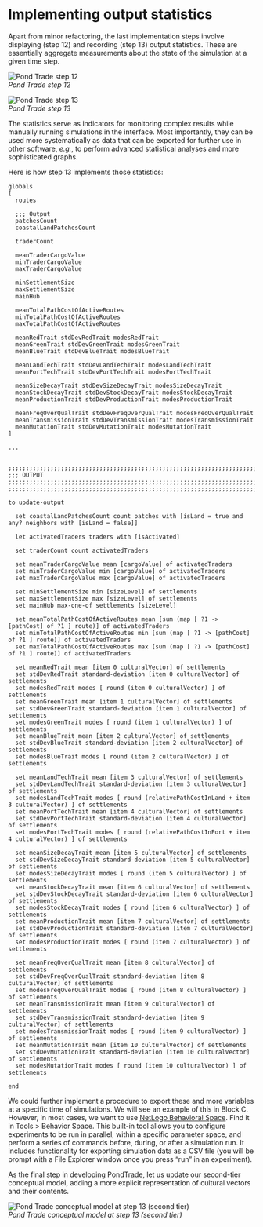 # Implementing output statistics {#pond-trade-stats}

Apart from minor refactoring, the last implementation steps involve displaying (step 12) and recording (step 13) output statistics. These are essentially aggregate measurements about the state of the simulation at a given time step.

![Pond Trade step 12](assets/screenshots/BlockB_PondTrade_step12_interface-statistics-interface.png)  
*Pond Trade step 12*

![Pond Trade step 13](assets/screenshots/BlockB_PondTrade_step13_output-statistics-interface.png)  
*Pond Trade step 13*

The statistics serve as indicators for monitoring complex results while manually running simulations in the interface. Most importantly, they can be used more systematically as data that can be exported for further use in other software, *e.g.*, to perform advanced statistical analyses and more sophisticated graphs.

Here is how step 13 implements those statistics:

```NetLogo
globals
[
  routes

  ;;; Output
  patchesCount
  coastalLandPatchesCount

  traderCount

  meanTraderCargoValue
  minTraderCargoValue
  maxTraderCargoValue

  minSettlementSize
  maxSettlementSize
  mainHub

  meanTotalPathCostOfActiveRoutes
  minTotalPathCostOfActiveRoutes
  maxTotalPathCostOfActiveRoutes

  meanRedTrait stdDevRedTrait modesRedTrait
  meanGreenTrait stdDevGreenTrait modesGreenTrait
  meanBlueTrait stdDevBlueTrait modesBlueTrait

  meanLandTechTrait stdDevLandTechTrait modesLandTechTrait
  meanPortTechTrait stdDevPortTechTrait modesPortTechTrait

  meanSizeDecayTrait stdDevSizeDecayTrait modesSizeDecayTrait
  meanStockDecayTrait stdDevStockDecayTrait modesStockDecayTrait
  meanProductionTrait stdDevProductionTrait modesProductionTrait

  meanFreqOverQualTrait stdDevFreqOverQualTrait modesFreqOverQualTrait
  meanTransmissionTrait stdDevTransmissionTrait modesTransmissionTrait
  meanMutationTrait stdDevMutationTrait modesMutationTrait
]

...


;;;;;;;;;;;;;;;;;;;;;;;;;;;;;;;;;;;;;;;;;;;;;;;;;;;;;;;;;;;;;;;;;;;;;;;;;;;;;;;;;;;;;;;;;;;;
;;; OUTPUT ;;;;;;;;;;;;;;;;;;;;;;;;;;;;;;;;;;;;;;;;;;;;;;;;;;;;;;;;;;;;;;;;;;;;;;;;;;;;;;;;;
;;;;;;;;;;;;;;;;;;;;;;;;;;;;;;;;;;;;;;;;;;;;;;;;;;;;;;;;;;;;;;;;;;;;;;;;;;;;;;;;;;;;;;;;;;;;

to update-output

  set coastalLandPatchesCount count patches with [isLand = true and any? neighbors with [isLand = false]]

  let activatedTraders traders with [isActivated]

  set traderCount count activatedTraders

  set meanTraderCargoValue mean [cargoValue] of activatedTraders
  set minTraderCargoValue min [cargoValue] of activatedTraders
  set maxTraderCargoValue max [cargoValue] of activatedTraders

  set minSettlementSize min [sizeLevel] of settlements
  set maxSettlementSize max [sizeLevel] of settlements
  set mainHub max-one-of settlements [sizeLevel]

  set meanTotalPathCostOfActiveRoutes mean [sum (map [ ?1 -> [pathCost] of ?1 ] route)] of activatedTraders
  set minTotalPathCostOfActiveRoutes min [sum (map [ ?1 -> [pathCost] of ?1 ] route)] of activatedTraders
  set maxTotalPathCostOfActiveRoutes max [sum (map [ ?1 -> [pathCost] of ?1 ] route)] of activatedTraders

  set meanRedTrait mean [item 0 culturalVector] of settlements
  set stdDevRedTrait standard-deviation [item 0 culturalVector] of settlements
  set modesRedTrait modes [ round (item 0 culturalVector) ] of settlements
  set meanGreenTrait mean [item 1 culturalVector] of settlements
  set stdDevGreenTrait standard-deviation [item 1 culturalVector] of settlements
  set modesGreenTrait modes [ round (item 1 culturalVector) ] of settlements
  set meanBlueTrait mean [item 2 culturalVector] of settlements
  set stdDevBlueTrait standard-deviation [item 2 culturalVector] of settlements
  set modesBlueTrait modes [ round (item 2 culturalVector) ] of settlements

  set meanLandTechTrait mean [item 3 culturalVector] of settlements
  set stdDevLandTechTrait standard-deviation [item 3 culturalVector] of settlements
  set modesLandTechTrait modes [ round (relativePathCostInLand + item 3 culturalVector) ] of settlements
  set meanPortTechTrait mean [item 4 culturalVector] of settlements
  set stdDevPortTechTrait standard-deviation [item 4 culturalVector] of settlements
  set modesPortTechTrait modes [ round (relativePathCostInPort + item 4 culturalVector) ] of settlements

  set meanSizeDecayTrait mean [item 5 culturalVector] of settlements
  set stdDevSizeDecayTrait standard-deviation [item 5 culturalVector] of settlements
  set modesSizeDecayTrait modes [ round (item 5 culturalVector) ] of settlements
  set meanStockDecayTrait mean [item 6 culturalVector] of settlements
  set stdDevStockDecayTrait standard-deviation [item 6 culturalVector] of settlements
  set modesStockDecayTrait modes [ round (item 6 culturalVector) ] of settlements
  set meanProductionTrait mean [item 7 culturalVector] of settlements
  set stdDevProductionTrait standard-deviation [item 7 culturalVector] of settlements
  set modesProductionTrait modes [ round (item 7 culturalVector) ] of settlements

  set meanFreqOverQualTrait mean [item 8 culturalVector] of settlements
  set stdDevFreqOverQualTrait standard-deviation [item 8 culturalVector] of settlements
  set modesFreqOverQualTrait modes [ round (item 8 culturalVector) ] of settlements
  set meanTransmissionTrait mean [item 9 culturalVector] of settlements
  set stdDevTransmissionTrait standard-deviation [item 9 culturalVector] of settlements
  set modesTransmissionTrait modes [ round (item 9 culturalVector) ] of settlements
  set meanMutationTrait mean [item 10 culturalVector] of settlements
  set stdDevMutationTrait standard-deviation [item 10 culturalVector] of settlements
  set modesMutationTrait modes [ round (item 10 culturalVector) ] of settlements

end

```

We could further implement a procedure to export these and more variables at a specific time of simulations. We will see an example of this in Block C. However, in most cases, we want to use [NetLogo Behavioral Space](https://ccl.northwestern.edu/netlogo/docs/behaviorspace.html). Find it in Tools > Behavior Space. This built-in tool allows you to configure experiments to be run in parallel, within a specific parameter space, and perform a series of commands before, during, or after a simulation run. It includes functionality for exporting simulation data as a CSV file (you will be prompt with a File Explorer window once you press "run" in an experiment).

As the final step in developing PondTrade, let us update our second-tier conceptual model, adding a more explicit representation of cultural vectors and their contents.

![Pond Trade conceptual model at step 13 (second tier)](assets/images/0_conceptAtStep13_secondTier.png)  
*Pond Trade conceptual model at step 13 (second tier)*
